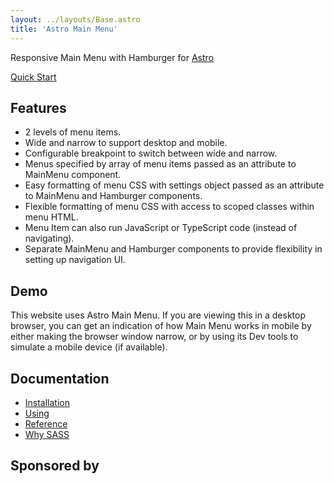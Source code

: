 ```yaml
---
layout: ../layouts/Base.astro
title: 'Astro Main Menu'
---
```



Responsive Main Menu with Hamburger for [Astro](https://astro.build)

<HeroButton><a href="./start/quick/">Quick Start</a></HeroButton>

## Features
* 2 levels of menu items.
* Wide and narrow to support desktop and mobile.
* Configurable breakpoint to switch between wide and narrow.
* Menus specified by array of menu items passed as an attribute to MainMenu component.
* Easy formatting of menu CSS with settings object passed as an attribute to MainMenu and Hamburger components.
* Flexible formatting of menu CSS with access to scoped classes within menu HTML.
* Menu Item can also run JavaScript or TypeScript code (instead of navigating).
* Separate MainMenu and Hamburger components to provide flexibility in setting up navigation UI.

## Demo
This website uses Astro Main Menu.  If you are viewing this in a desktop browser, you can get an indication of how Main Menu works in mobile by either making the browser window narrow, or by using its Dev tools to simulate a mobile device (if available).

## Documentation
* [Installation](./start/installation/)
* [Using](./start/using/)
* [Reference](./reference/)
* [Why SASS](./other/why-sass/)

## Sponsored by
<XilytixLogo/> 
